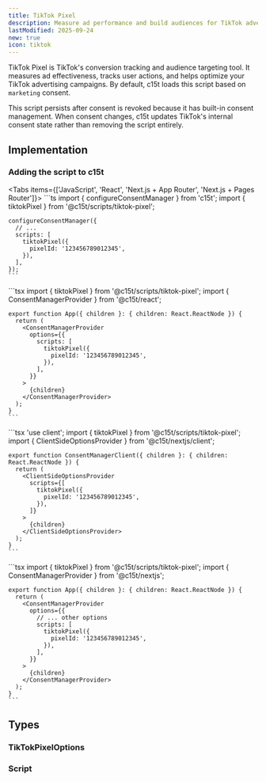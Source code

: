 ```yaml
---
title: TikTok Pixel
description: Measure ad performance and build audiences for TikTok advertising campaigns.
lastModified: 2025-09-24
new: true
icon: tiktok
---
```


TikTok Pixel is TikTok's conversion tracking and audience targeting tool. It measures ad effectiveness, tracks user actions, and helps optimize your TikTok advertising campaigns. By default, c15t loads this script based on `marketing` consent.

This script persists after consent is revoked because it has built-in consent management. When consent changes, c15t updates TikTok's internal consent state rather than removing the script entirely.

## Implementation

### Adding the script to c15t

<Tabs items={['JavaScript', 'React', 'Next.js + App Router', 'Next.js + Pages Router']}>
  <Tab value="JavaScript">
    ```ts
    import { configureConsentManager } from 'c15t';
    import { tiktokPixel } from '@c15t/scripts/tiktok-pixel';

    configureConsentManager({
      // ... 
      scripts: [
        tiktokPixel({
          pixelId: '123456789012345',
        }),
      ],
    });
    ```
  </Tab>

  <Tab value="React">
    ```tsx
    import { tiktokPixel } from '@c15t/scripts/tiktok-pixel';
    import { ConsentManagerProvider } from '@c15t/react';

    export function App({ children }: { children: React.ReactNode }) { 
      return (
        <ConsentManagerProvider
          options={{
            scripts: [
              tiktokPixel({
                pixelId: '123456789012345',
              }),
            ],
          }}
        >
          {children}
        </ConsentManagerProvider>
      );
    }
    ```
  </Tab>

  <Tab value="Next.js + App Router">
    ```tsx
    'use client';
    import { tiktokPixel } from '@c15t/scripts/tiktok-pixel';
    import { ClientSideOptionsProvider } from '@c15t/nextjs/client';

    export function ConsentManagerClient({ children }: { children: React.ReactNode }) { 
      return (
        <ClientSideOptionsProvider
          scripts={[
            tiktokPixel({
              pixelId: '123456789012345',
            }),
          ]}
        >
          {children}
        </ClientSideOptionsProvider>
      );
    }
    ```
  </Tab>

  <Tab value="Next.js + Pages Router">
    ```tsx
    import { tiktokPixel } from '@c15t/scripts/tiktok-pixel';
    import { ConsentManagerProvider } from '@c15t/nextjs';

    export function App({ children }: { children: React.ReactNode }) { 
      return (
        <ConsentManagerProvider
          options={{
            // ... other options
            scripts: [
              tiktokPixel({
                pixelId: '123456789012345',
              }),
            ],
          }}
        >
          {children}
        </ConsentManagerProvider>
      );
    }
    ```
  </Tab>
</Tabs>

## Types

### TikTokPixelOptions

<AutoTypeTable path="./packages/scripts/src/tiktok-pixel.ts" name="TikTokPixelOptions" />

### Script

<AutoTypeTable path="./packages/core/src/libs/script-loader/types.ts" name="Script" />
